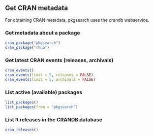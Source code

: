 ## Get CRAN metadata

For obtaining CRAN metadata, pkgsearch uses the crandb webservice.

### Get metadata about a package

```r
cran_package("pkgsearch")
cran_package("rhub")
```

### Get latest CRAN events (releases, archivals)

```r
cran_events()
cran_events(limit = 5, releases = FALSE)
cran_events(limit = 5, archivals = FALSE)
```

### List active (available) packages

```r
list_packages()
list_packages(from = "pkgsearch")
```

### List R releases in the CRANDB database

```r
cran_releases()
```